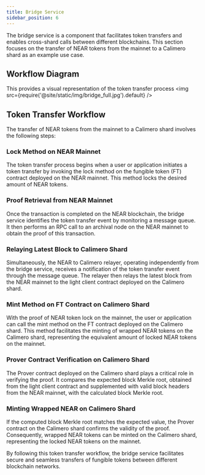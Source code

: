 ```yaml
---
title: Bridge Service
sidebar_position: 6
---
```


The bridge service is a component that facilitates token transfers and enables cross-shard calls between different blockchains. This section focuses on the transfer of NEAR tokens from the mainnet to a Calimero shard as an example use case.

## Workflow Diagram

This provides a visual representation of the token transfer process
<img src={require('@site/static/img/bridge_full.jpg').default} />

## Token Transfer Workflow
The transfer of NEAR tokens from the mainnet to a Calimero shard involves the following steps:

### Lock Method on NEAR Mainnet
The token transfer process begins when a user or application initiates a token transfer by invoking the lock method on the fungible token (FT) contract deployed on the NEAR mainnet. This method locks the desired amount of NEAR tokens.

### Proof Retrieval from NEAR Mainnet
Once the transaction is completed on the NEAR blockchain, the bridge service identifies the token transfer event by monitoring a message queue. It then performs an RPC call to an archival node on the NEAR mainnet to obtain the proof of this transaction.

### Relaying Latest Block to Calimero Shard
Simultaneously, the NEAR to Calimero relayer, operating independently from the bridge service, receives a notification of the token transfer event through the message queue. The relayer then relays the latest block from the NEAR mainnet to the light client contract deployed on the Calimero shard.

### Mint Method on FT Contract on Calimero Shard
With the proof of NEAR token lock on the mainnet, the user or application can call the mint method on the FT contract deployed on the Calimero shard. This method facilitates the minting of wrapped NEAR tokens on the Calimero shard, representing the equivalent amount of locked NEAR tokens on the mainnet.

### Prover Contract Verification on Calimero Shard
The Prover contract deployed on the Calimero shard plays a critical role in verifying the proof. It compares the expected block Merkle root, obtained from the light client contract and supplemented with valid block headers from the NEAR mainnet, with the calculated block Merkle root.

### Minting Wrapped NEAR on Calimero Shard
If the computed block Merkle root matches the expected value, the Prover contract on the Calimero shard confirms the validity of the proof. Consequently, wrapped NEAR tokens can be minted on the Calimero shard, representing the locked NEAR tokens on the mainnet.

By following this token transfer workflow, the bridge service facilitates secure and seamless transfers of fungible tokens between different blockchain networks.

